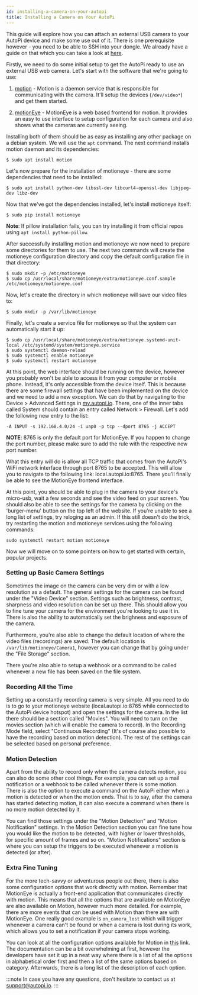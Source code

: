 ```yaml
---
id: installing-a-camera-on-your-autopi
title: Installing a Camera on Your AutoPi
---
```


This guide will explore how you can attach an external USB camera to your AutoPi device and make some use out of it.
There is one prerequisite however - you need to be able to SSH into your dongle. We already have a guide on that which you can
take a look at [here](/getting_started/developer_guides/how-to-ssh-to-your-device/).

Firstly, we need to do some initial setup to get the AutoPi ready to use an external USB web camera. Let's start with the
software that we're going to use:

1. [motion](https://motion-project.github.io/motion_guide.html) - Motion is a daemon service that is responsible for communicating
with the camera. It'll setup the devices (`/dev/video*`) and get them started.

2. [motionEye](https://github.com/ccrisan/motioneyeA) - MotionEye is a web based frontend for motion. It provides an
easy to use interface to setup configuration for each camera and also shows what the cameras are currently seeing.

Installing both of them should be as easy as installing any other package on a debian system. We will use the `apt` command.
The next command installs motion daemon and its dependencies:

```
$ sudo apt install motion
```

Let's now prepare for the installation of motioneye - there are some dependencies that need to be installed:

```
$ sudo apt install python-dev libssl-dev libcurl4-openssl-dev libjpeg-dev libz-dev
```

Now that we've got the dependencies installed, let's install motioneye itself:

```
$ sudo pip install motioneye
```

**Note**: If pillow installation fails, you can try installing it from official repos using `apt install python-pillow`.

After successfully installing motion and motioneye we now need to prepare some directories for them to use.
The next two commands will create the motioneye configuration directory and copy the default configuration file in that directory:

```
$ sudo mkdir -p /etc/motioneye
$ sudo cp /usr/local/share/motioneye/extra/motioneye.conf.sample /etc/motioneye/motioneye.conf
```

Now, let's create the directory in which motioneye will save our video files to:

```
$ sudo mkdir -p /var/lib/motioneye
```

Finally, let's create a service file for motioneye so that the system can automatically start it up:

```
$ sudo cp /usr/local/share/motioneye/extra/motioneye.systemd-unit-local /etc/systemd/system/motioneye.service
$ sudo systemctl daemon-reload
$ sudo systemctl enable motioneye
$ sudo systemctl restart motioneye
```

At this point, the web interface should be running on the device, however you probably won't be able to access it from your computer or
mobile phone. Instead, it's only accessible from the device itself. This is because there are some firewall settings that have been
implemented on the device and we need to add a new exception. We can do that by navigating to the Device > Advanced Settings in [my.autopi.io](https://my.autopi.io).
There, one of the inner tabs called System should contain an entry called Network > Firewall. Let's add the following new entry to the list:

```
-A INPUT -s 192.168.4.0/24 -i uap0 -p tcp --dport 8765 -j ACCEPT
```

**NOTE**: 8765 is only the default port for MotionEye. If you happen to change the port number, please make sure to add the rule
with the respective new port number.

What this entry will do is allow all TCP traffic that comes from the AutoPi's WiFi network interface through port 8765 to be accepted.
This will allow you to navigate to the following link: local.autopi.io:8765. There you'll finally be able to see the MotionEye frontend interface.

At this point, you should be able to plug in the camera to your device's micro-usb, wait a few seconds and see the video feed on your screen.
You should also be able to see the settings for the camera by clicking on the 'burger-menu' button on the top left of the website. If
you're unable to see a long list of settings, try reloging as an admin. If this still doesn't do the trick, try restarting the motion and
motioneye services using the following commands:

```
sudo systemctl restart motion motioneye
```

Now we will move on to some pointers on how to get started with certain, popular projects.

### Setting up Basic Camera Settings

Sometimes the image on the camera can be very dim or with a low resolution as a default. The general settings for the camera can be found under
the "Video Device" section. Settings such as brightness, contrast, sharpness and video resolution can be set up there. This should allow you to
fine tune your camera for the environment you're looking to use it in. There is also the ability to automatically set the brighness and exposure
of the camera. 

Furthermore, you're also able to change the default location of where the video files (recordings) are saved. The default location is
`/var/lib/motioneye/Camera1`, however you can change that by going under the "File Storage" section.

There you're also able to setup a webhook or a command to be called whenever a new file has been saved on the file system.

### Recording All the Time

Setting up a constantly recording camera is very simple. All you need to do is to go to your motioneye website
(local.autopi.io:8765 while connected to the AutoPi device hotspot) and open the settings for the camera. In the list there should be a section
called "Movies". You will need to turn on the movies section (which will enable the camera to record). In the Recording Mode field, select
"Continuous Recording" (It's of course also possible to have the recording based on motion detection). The rest of the settings can be selected
based on personal preference. 

### Motion Detection

Apart from the ability to record only when the camera detects motion, you can also do some other cool things. For example, you
can set up a mail notification or a webhook to be called whenever there is some motion. There is also the option to execute a
command on the AutoPi either when a motion is detected or when the motion ends. That is to say, after the camera has started
detecting motion, it can also execute a command when there is no more motion detected by it.

You can find those settings under the "Motion Detection" and "Motion Notification" settings. In the Motion Detection section you can
fine tune how you would like the motion to be detected, with higher or lower thresholds, for specific amount of frames and so on.
"Motion Notifications" section is where you can setup the triggers to be executed whenever a motion is detected (or after).

### Extra Fine Tuning

For the more tech-savvy or adventurous people out there, there is also some configuration options that work directly with motion.
Remember that MotionEye is actually a front-end application that communicates directly with motion. This means that all the options
that are available on MotionEye are also available on Motion, however much more detailed. For example, there are more events that can
be used with Motion than there are with MotionEye. One really good example is `on_camera_lost` which will trigger whenever a camera
can't be found or when a camera is lost during its work, which allows you to set a notification if your camera stops working.

You can look at all the configuration options available for Motion in [this](https://motion-project.github.io/motion_config.html) link.
The documentation can be a bit overwhelming at first, however the developers have set it up in a neat way where there is a list of
all the options in alphabetical order first and then a list of the same options based on category.
Afterwards, there is a long list of the description of each option. 

:::note
In case you have any questions, don't hesitate to contact us at [support@autopi.io](mailto:support@autopi.io).
:::
